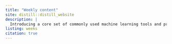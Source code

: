 ```yaml
---
title: "Weekly content"
site: distill::distill_website
description: |
  Introducing a core set of commonly used machine learning tools and practicing them in the R statistical programming language to understand their mathematical foundations, statistical limitations, and proper interpretation.
listing: weeks
citation: true
---
```


